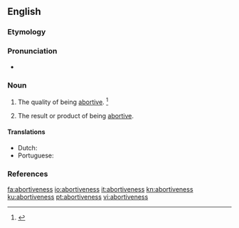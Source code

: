 ==English==

===Etymology===
{{suffix|abortive|ness|lang=en}}

===Pronunciation===
* {{a|US}} {{IPA|/əˈbɔɹ.tɪv.nəs/|lang=en}}

===Noun===
{{en-noun|-|es}}

# {{lb|en|uncountable}} The quality of being [[abortive]]. {{defdate|First attested in the early 17<sup>th</sup> century.}}<ref>{{R:SOED5|page=7}}</ref>
# {{lb|en|countable}} The result or product of being [[abortive]].

====Translations====
{{trans-top|quality of being abortive}}
* Dutch: {{t|nl|abortief karakter}}
* Portuguese: {{t|pt|abortividade|f}}
{{trans-mid}}
{{trans-bottom}}

===References===
<references/>

[[fa:abortiveness]]
[[io:abortiveness]]
[[it:abortiveness]]
[[kn:abortiveness]]
[[ku:abortiveness]]
[[pt:abortiveness]]
[[vi:abortiveness]]